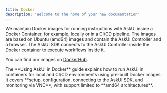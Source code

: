 ```yaml
---
title: Docker
description: 'Welcome to the home of your new documentation'
---
```


We maintain Docker images for running instructions with AskUI inside a Docker Container, for example, locally or in a CI/CD pipeline. The images are based on Ubuntu (amd64) images and contain the AskUI Controller and a browser. The AskUI SDK connects to the AskUI Controller inside the Docker container to execute workflows inside it.

You can find our images on [DockerHub](https://hub.docker.com/r/askuigmbh/askui-ui-controller).

<Card title="Using AskUI in Docker" icon="bolt" href="https://docs.askui.com/docs/general/Integrations/containers">
  The **Using AskUI in Docker** guide explains how to run AskUI in containers for local and CI/CD environments using pre-built Docker images. It covers **setup, configuration, connecting to the AskUI SDK, and monitoring via VNC**, with support limited to **amd64 architectures**.
</Card>